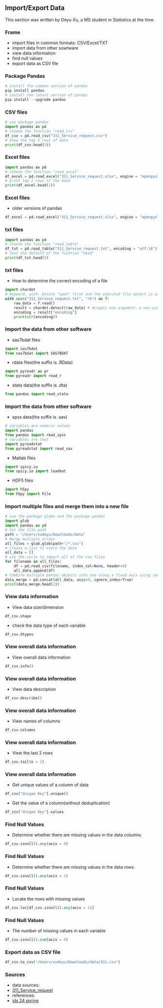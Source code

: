 ## Import/Export Data

This section was written by Deyu Xu, a MS student in Statistics
at the time.

### Frame
+ import files in common formats: CSV/Excel/TXT
+ import data from other sowtware
+ view data information
+ find null values
+ export data as CSV file

### Package Pandas
```python
# install the common version of pandas
pip install pandas
# install the latest version of pandas
pip install --upgrade pandas
```

### CSV files
```python
# use package pandas
import pandas as pd
# choose the function "read_csv"
df_csv = pd.read_csv("311_Service_request.csv")
# show the top 5 rows of data
print(df_csv.head(5))
```

### Excel files
```python
import pandas as pd
# choose the function "read_excel"
df_excel = pd.read_excel("311_Service_request.xlsx", engine = "openpyxl")
# print top 2 rows of the data
print(df_excel.head(2))
```

### Excel files
+ older versions of pandas
```python
df_excel = pd.read_excel("311_Service_request.xlsx", engine = "openpyxl", encoding = "utf-8")
```

### txt files
```python
import pandas as pd
# choose the function "read_table"
df_txt = pd.read_table("311_Service_request.txt", encoding = "utf-16")
# test the default of the fuchtion "head" 
print(df_txt.head())
```

### txt files
+ How to determine the correct encoding of a file
```python
import chardet
# keyword, with: Excute "open" first and the executed file object is assigned to variable"f"
with open("311_Service_request.txt", "rb") as f:
    raw_data = f.read()
    result = chardet.detect(raw_data) # Accepts one argument，a non-unicode string and returns a dictionary containing the automatically detected character encoding and a confidence level from 0 to 1.
    encoding = result["encoding"]
    print(str(encoding))
```

### Import the data from other software
+ sas7bdat files
```python
import sas7bdat
from sas7bdat import SAS7BDAT
```
+ rdata files(the suffix is .RData)
```python
import pyreadr as pr
from pyreadr import read_r
```
+ stata data(the suffix is .dta)
```python
from pandas import read_stata
```
### Import the data from other software
+ spss data(the suffix is .sav)
```python
# variables are numeric values
import pandas 
from pandas import read_spss
# variables are text
import pyreadstat 
from pyreadstat import read_sav
```
+ Matlab files
```python
import spicy.io
from spicy.io import loadmat
```
+ HDF5 files
```python
import h5py
from h5py import File
```

### Import multiple files and merge them into a new file
```python
# use the package globe and the package pandas
import glob 
import pandas as pd
# Set the file path
path = "/Users/xudeyu/Downloads/data"
# Merge multiple arrays
all_files = glob.glob(path+"/*.csv")
# create a list to store the data
all_data = []
# use the cycle to import all of the csv files
for filename in all_files:
    df = pd.read_csv(filename, index_col=None, header=0)
    all_data.append(df)
# Combine multiple pandas objects into one along a fixed axis using some merging method
data_merge = pd.concat(all_data, axis=0, ignore_index=True)
print(data_merge.head(2))
```

### View data information
+ View data size/dimension
```python
df_csv.shape
```

+ check the data type of each variable
```python
df_csv.dtypes
```

### View overall data information
+ View overall data information
```python
df_csv.info()
```

### View overall data information
+ View data description
```python
df_csv.describe()
```
### View overall data information
+ View names of columns
```python
df_csv.columns
```

### View overall data information
+ View the last 2 rows
```python
df_csv.tail(n = 2)
```

### View overall data information
+ Get unique values ​​of a column of data
```python
df_csv["Unique Key"].unique()
```

+ Get the value of a column(without deduplication)
```python
df_csv["Unique Key"].values
```

### Find Null Values
+ Determine whether there are missing values ​​in the data columns
```python
df_csv.isnull().any(axis = 0) 
```
### Find Null Values
+ Determine whether there are missing values ​​in the data rows
```python
df_csv.isnull().any(axis = 1)
```
### Find Null Values
+ Locate the rows with missing values
```python
df_csv.loc[df_csv.isnull().any(axis = 1)]
```

### Find Null Values
+ The number of missing values ​​in each variable
```python
df_csv.isnull().sum(axis = 0)
```
### Export data as CSV file
```python
df_csv.to_csv("/Users/xudeyu/Downloads/data/311.csv")
```
### Sources
+ data sources:
+ [311_Service_request](https://data.cityofnewyork.us/Social-Services/311-Service-Requests-from-2010-to-Present/erm2-nwe9/about_data)
+ references:
+ [ids 24 spring](https://statds.github.io/ids-s24/)
